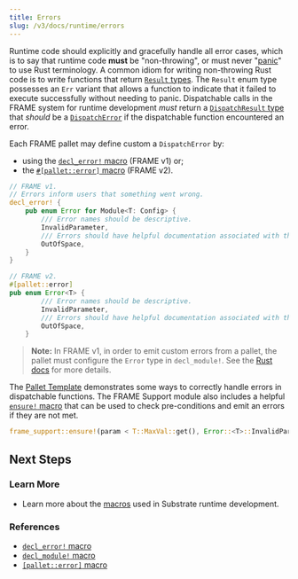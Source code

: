 ```yaml
---
title: Errors
slug: /v3/docs/runtime/errors
---
```


Runtime code should explicitly and gracefully handle all error cases, which is to say that runtime
code **must** be "non-throwing", or must never
"[panic](https://doc.rust-lang.org/book/ch09-03-to-panic-or-not-to-panic.html)" to use Rust
terminology. A common idiom for writing non-throwing Rust code is to write functions that return
[`Result` types](https://substrate.dev/rustdocs/latest/frame_support/dispatch/result/enum.Result.html).
The `Result` enum type possesses an `Err` variant that allows a function to indicate that it failed
to execute successfully without needing to panic. Dispatchable calls in the FRAME system for runtime
development _must_ return a
[`DispatchResult` type](https://substrate.dev/rustdocs/latest/frame_support/dispatch/type.DispatchResult.html)
that _should_ be a
[`DispatchError`](https://substrate.dev/rustdocs/latest/frame_support/dispatch/enum.DispatchError.html)
if the dispatchable function encountered an error.

Each FRAME pallet may define custom a `DispatchError` by:

- using
  the [`decl_error!` macro](macros#decl_error) (FRAME v1) or;
- the [`#[pallet::error]` macro](macros#palleterror) (FRAME v2).

```rust
// FRAME v1.
// Errors inform users that something went wrong.
decl_error! {
	pub enum Error for Module<T: Config> {
		/// Error names should be descriptive.
		InvalidParameter,
		/// Errors should have helpful documentation associated with them.
		OutOfSpace,
	}
}

// FRAME v2.
#[pallet::error]
pub enum Error<T> {
		/// Error names should be descriptive.
		InvalidParameter,
		/// Errors should have helpful documentation associated with them.
		OutOfSpace,
	}

```

> **Note:** In FRAME v1, in order to emit custom errors from a pallet, the pallet must
> configure the `Error` type in `decl_module!`. See the [Rust docs](https://substrate.dev/rustdocs/latest/frame_support/macro.decl_error.html#usage) for more details.

The
[Pallet Template](https://github.com/substrate-developer-hub/substrate-pallet-template/blob/master/src/lib.rs)
demonstrates some ways to correctly handle errors in dispatchable functions. The FRAME Support
module also includes a helpful
[`ensure!` macro](https://substrate.dev/rustdocs/latest/frame_support/macro.ensure.html) that can be
used to check pre-conditions and emit an errors if they are not met.

```rust
frame_support::ensure!(param < T::MaxVal::get(), Error::<T>::InvalidParameter);
```

## Next Steps

### Learn More

- Learn more about the [macros](macros) used in Substrate runtime development.

### References

- [`decl_error!` macro](https://substrate.dev/rustdocs/latest/frame_support/macro.decl_error.html)
- [`decl_module!` macro](https://substrate.dev/rustdocs/latest/frame_support/macro.decl_module.html)
- [`[pallet::error]` macro](https://substrate.dev/rustdocs/latest/frame_support/attr.pallet.html#error-palleterror-optional)
